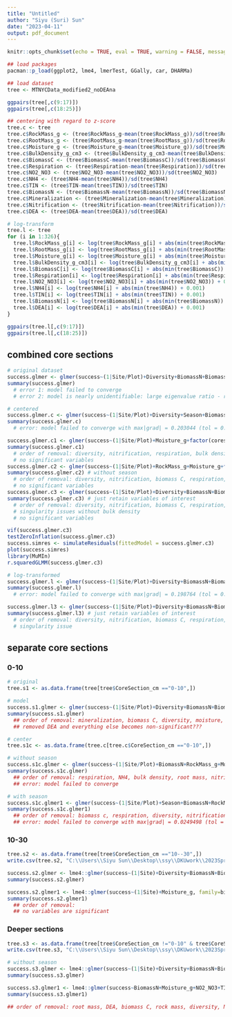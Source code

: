 ```yaml
---
title: "Untitled"
author: "Siyu (Suri) Sun"
date: "2023-04-11"
output: pdf_document
---
```


```r
knitr::opts_chunk$set(echo = TRUE, eval = TRUE, warning = FALSE, message = FALSE)
```

```r
## load packages
pacman::p_load(ggplot2, lme4, lmerTest, GGally, car, DHARMa)
```

```r
## load dataset
tree <- MTNYCData_modified2_noDEAna
```

```r
ggpairs(tree[,c(9:17)])
ggpairs(tree[,c(18:25)])
```

```r
## centering with regard to z-score
tree.c <- tree
tree.c$RockMass_g <- (tree$RockMass_g-mean(tree$RockMass_g))/sd(tree$RockMass_g)
tree.c$RootMass_g <- (tree$RootMass_g-mean(tree$RootMass_g))/sd(tree$RootMass_g)
tree.c$Moisture_g <- (tree$Moisture_g-mean(tree$Moisture_g))/sd(tree$Moisture_g)
tree.c$BulkDensity_g_cm3 <- (tree$BulkDensity_g_cm3-mean(tree$BulkDensity_g_cm3))/sd(tree$BulkDensity_g_cm3)
tree.c$BiomassC <- (tree$BiomassC-mean(tree$BiomassC))/sd(tree$BiomassC)
tree.c$Respiration <- (tree$Respiration-mean(tree$Respiration))/sd(tree$Respiration)
tree.c$NO2_NO3 <- (tree$NO2_NO3-mean(tree$NO2_NO3))/sd(tree$NO2_NO3)
tree.c$NH4 <- (tree$NH4-mean(tree$NH4))/sd(tree$NH4)
tree.c$TIN <- (tree$TIN-mean(tree$TIN))/sd(tree$TIN)
tree.c$BiomassN <- (tree$BiomassN-mean(tree$BiomassN))/sd(tree$BiomassN)
tree.c$Mineralization <- (tree$Mineralization-mean(tree$Mineralization))/sd(tree$Mineralization)
tree.c$Nitrification <- (tree$Nitrification-mean(tree$Nitrification))/sd(tree$Nitrification)
tree.c$DEA <- (tree$DEA-mean(tree$DEA))/sd(tree$DEA)
```

```r
# log-transform
tree.l <- tree
for (i in 1:326){
  tree.l$RockMass_g[i] <- log(tree$RockMass_g[i] + abs(min(tree$RockMass_g)) + 0.001)
  tree.l$RootMass_g[i] <- log(tree$RootMass_g[i] + abs(min(tree$RootMass_g)) + 0.001)
  tree.l$Moisture_g[i] <- log(tree$Moisture_g[i] + abs(min(tree$Moisture_g)) + 0.001)
  tree.l$BulkDensity_g_cm3[i] <- log(tree$BulkDensity_g_cm3[i] + abs(min(tree$BulkDensity_g_cm3)) + 0.001)
  tree.l$BiomassC[i] <- log(tree$BiomassC[i] + abs(min(tree$BiomassC)) + 0.001)
  tree.l$Respiration[i] <- log(tree$Respiration[i] + abs(min(tree$Respiration)) + 0.001)
  tree.l$NO2_NO3[i] <- log(tree$NO2_NO3[i] + abs(min(tree$NO2_NO3)) + 0.001)
  tree.l$NH4[i] <- log(tree$NH4[i] + abs(min(tree$NH4)) + 0.001)
  tree.l$TIN[i] <- log(tree$TIN[i] + abs(min(tree$TIN)) + 0.001)
  tree.l$BiomassN[i] <- log(tree$BiomassN[i] + abs(min(tree$BiomassN)) + 0.001)
  tree.l$DEA[i] <- log(tree$DEA[i] + abs(min(tree$DEA)) + 0.001)
}

ggpairs(tree.l[,c(9:17)])
ggpairs(tree.l[,c(18:25)])
```



## combined core sections
```r
# original dataset
success.glmer <- glmer(success~(1|Site/Plot)+Diversity+BiomassN+BiomassC+RockMass_g+RootMass_g+Moisture_g+Respiration+NH4+Nitrification+DEA+BulkDensity_g_cm3+factor(coresection), family=binomial, data=tree)
summary(success.glmer)
  # error 1: model failed to converge
  # error 2: model is nearly unidentifiable: large eigenvalue ratio - rescale variables?
```

```r
# centered
success.glmer.c <- glmer(success~(1|Site/Plot)+Diversity+Season+BiomassN+BiomassC+RockMass_g+RootMass_g+Moisture_g+Respiration+NH4+Nitrification+DEA+BulkDensity_g_cm3+factor(coresection), family=binomial, data=tree.c)
summary(success.glmer.c)
  # error: model failed to converge with max|grad| = 0.203044 (tol = 0.002, component 1)

success.glmer.c1 <- glmer(success~(1|Site/Plot)+Moisture_g+factor(coresection), family=binomial, data=tree.c)
summary(success.glmer.c1)
  # order of removal: diversity, nitrification, respiration, bulk density, biomass C, NH4, DEA (stop showing error here), biomass N (error reappears),  root mass, season (stop showing error), rock mass
  # no significant variables
success.glmer.c2 <- glmer(success~(1|Site/Plot)+RockMass_g+Moisture_g+factor(coresection), family=binomial, data=tree.c)
summary(success.glmer.c2) # without season
  # order of removal: diversity, nitrification, biomass C, respiration, bulk density, root mass, NH4, DEA (stop showing error), biomass N 
  # no significant variables
success.glmer.c3 <- glmer(success~(1|Site/Plot)+Diversity+BiomassN+BiomassC+RootMass_g+BulkDensity_g_cm3, family=binomial, data=tree.c)
summary(success.glmer.c3) # just retain variables of interest
  # order of removal: diversity, nitrification, biomass C, respiration, bulk density, root mass, NH4, DEA (stop showing error), biomass N 
  # singularity issues without bulk density
  # no significant variables

vif(success.glmer.c3)
testZeroInflation(success.glmer.c3)
success.simres <- simulateResiduals(fittedModel = success.glmer.c3)
plot(success.simres)
library(MuMIn)
r.squaredGLMM(success.glmer.c3)
```

```r
# log-transformed
success.glmer.l <- glmer(success~(1|Site/Plot)+Diversity+BiomassN+BiomassC+RockMass_g+RootMass_g+Moisture_g+Respiration+NH4+Nitrification+DEA+BulkDensity_g_cm3+factor(coresection), family=binomial, data=tree.l)
summary(success.glmer.l)
  # error: model failed to converge with max|grad| = 0.198764 (tol = 0.002, component 1)

success.glmer.l3 <- glmer(success~(1|Site/Plot)+Diversity+BiomassN+BiomassC, family=binomial, data=tree.l)
summary(success.glmer.l3) # just retain variables of interest
  # order of removal: diversity, nitrification, biomass C, respiration, bulk density, root mass, NH4, DEA (stop showing error), biomass N 
  # singularity issue
```



## separate core sections
### 0-10
```r
# original 
tree.s1 <- as.data.frame(tree[tree$CoreSection_cm =="0-10",])

# model
success.s1.glmer <- glmer(success~(1|Site/Plot)+Diversity+BiomassN+BiomassC+RockMass_g+RootMass_g+Moisture_g+Respiration+NH4+Nitrification+DEA+BulkDensity_g_cm3, family=binomial, data=tree.s1)
summary(success.s1.glmer)
  ## order of removal: mineralization, biomass C, diversity, moisture, (DEA), rock mass
  ## removed DEA and everything else becomes non-significant???
```

```r
# center 
tree.s1c <- as.data.frame(tree.c[tree.c$CoreSection_cm =="0-10",])

# without season
success.s1c.glmer <- glmer(success~(1|Site/Plot)+BiomassN+RockMass_g+Moisture_g, family=binomial, data=tree.s1c)
summary(success.s1c.glmer)
  ## order of removal: respiration, NH4, bulk density, root mass, nitrification, diversity, biomass c (error gone), DEA (is singular shows up)
  ## error: model failed to converge

# with season
success.s1c.glmer1 <- glmer(success~(1|Site/Plot)+Season+BiomassN+RockMass_g+RootMass_g+Moisture_g+NH4+DEA+BulkDensity_g_cm3, family=binomial, data=tree.s1c)
summary(success.s1c.glmer1)
  ## order of removal: biomass c, respiration, diversity, nitrification, 
  ## error: model failed to converge with max|grad| = 0.0249498 (tol = 0.002, component 1)
```


### 10-30
```r
tree.s2 <- as.data.frame(tree[tree$CoreSection_cm =="10--30",])
write.csv(tree.s2, "C:\\Users\\Siyu Sun\\Desktop\\ssy\\DKUwork\\2023Spring\\Applied Statistics\\Project\\tree_10-30.csv")
```

```r
success.s2.glmer <- lme4::glmer(success~(1|Site)+Diversity+BiomassN+BiomassC+RockMass_g+RootMass_g+Moisture_g+NO2_NO3+NH4+TIN+Mineralization+Nitrification+DEA, family=binomial, data=tree.s2)
summary(success.s2.glmer)

success.s2.glmer1 <- lme4::glmer(success~(1|Site)+Moisture_g, family=binomial, data=tree.s2)
summary(success.s2.glmer1)
  ## order of removal: 
  ## no variables are significant
```


### Deeper sections
```r
tree.s3 <- as.data.frame(tree[tree$CoreSection_cm !="0-10" & tree$CoreSection_cm !="10--30",])
write.csv(tree.s3, "C:\\Users\\Siyu Sun\\Desktop\\ssy\\DKUwork\\2023Spring\\Applied Statistics\\Project\\tree_below30.csv")
```

```r
# without season
success.s3.glmer <- lme4::glmer(success~(1|Site)+Diversity+BiomassN+BiomassC+RockMass_g+RootMass_g+Moisture_g+NO2_NO3+NH4+TIN+Mineralization+Nitrification+DEA, family=binomial, data=tree.s3)
summary(success.s3.glmer)

success.s3.glmer1 <- lme4::glmer(success~BiomassN+Moisture_g+NO2_NO3+TIN+Mineralization+Nitrification+(1|Site), family=binomial, data=tree.s3)
summary(success.s3.glmer1)

## order of removal: root mass, DEA, biomass C, rock mass, diversity, NH4
```






